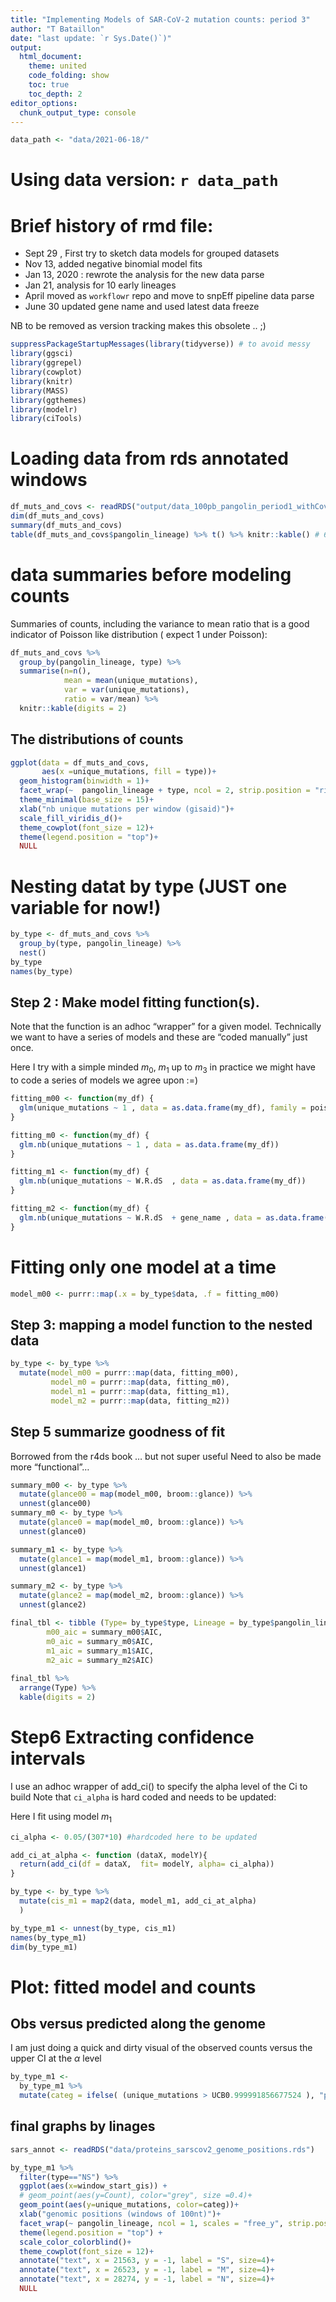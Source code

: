 ```yaml
---
title: "Implementing Models of SAR-CoV-2 mutation counts: period 3"
author: "T Bataillon"
date: "last update: `r Sys.Date()`)"
output:
  html_document:
    theme: united
    code_folding: show
    toc: true
    toc_depth: 2
editor_options: 
  chunk_output_type: console
---
```



```r
data_path <- "data/2021-06-18/"
```

# Using data version: `r data_path`

# Brief history of rmd file: 

* Sept 29 , First try to sketch data models for grouped datasets
* Nov 13, added negative binomial model fits 
* Jan 13, 2020 : rewrote the analysis for the new data parse
* Jan 21, analysis for 10 early lineages 
* April moved as `workflowr` repo and move to snpEff pipeline data parse
* June 30 updated gene name and used latest data freeze

NB to be removed as version tracking makes this obsolete .. ;) 

```r
suppressPackageStartupMessages(library(tidyverse)) # to avoid messy 
library(ggsci)
library(ggrepel)
library(cowplot)
library(knitr)
library(MASS)
library(ggthemes)
library(modelr)
library(ciTools)
```

# Loading data from rds annotated windows  
```r
df_muts_and_covs <- readRDS("output/data_100pb_pangolin_period1_withCovs.rds")
dim(df_muts_and_covs)
summary(df_muts_and_covs)
table(df_muts_and_covs$pangolin_lineage) %>% t() %>% knitr::kable() # 614 windows expected per lineage
```

# data summaries before modeling counts
Summaries of counts, including the variance to mean ratio that is a good indicator of Poisson like distribution ( expect 1 under Poisson):

```r
df_muts_and_covs %>%
  group_by(pangolin_lineage, type) %>%
  summarise(n=n(),
            mean = mean(unique_mutations), 
            var = var(unique_mutations),
            ratio = var/mean) %>%
  knitr::kable(digits = 2)

```

## The distributions of counts 

```r
ggplot(data = df_muts_and_covs,
       aes(x =unique_mutations, fill = type))+
  geom_histogram(binwidth = 1)+
  facet_wrap(~  pangolin_lineage + type, ncol = 2, strip.position = "right")+
  theme_minimal(base_size = 15)+
  xlab("nb unique mutations per window (gisaid)")+
  scale_fill_viridis_d()+
  theme_cowplot(font_size = 12)+
  theme(legend.position = "top")+
  NULL
```

# Nesting datat by type (JUST one variable for now!)

```r

by_type <- df_muts_and_covs %>% 
  group_by(type, pangolin_lineage) %>% 
  nest()
by_type
names(by_type)
```



## Step 2 : Make model fitting function(s).


Note that the function is an adhoc "wrapper" for a given model. Technically we want to have a series of models and these are "coded manually" just once.

Here I try with a simple minded $m_0$, $m_1$ up to $m_3$  in practice we might have to code a series of models we agree upon :=)


```r
fitting_m00 <- function(my_df) {
  glm(unique_mutations ~ 1 , data = as.data.frame(my_df), family = poisson)
}

fitting_m0 <- function(my_df) {
  glm.nb(unique_mutations ~ 1 , data = as.data.frame(my_df))
}

fitting_m1 <- function(my_df) {
  glm.nb(unique_mutations ~ W.R.dS  , data = as.data.frame(my_df))
}

fitting_m2 <- function(my_df) {
  glm.nb(unique_mutations ~ W.R.dS  + gene_name , data = as.data.frame(my_df))
}

```


# Fitting only one model at a time 
```r


model_m00 <- purrr::map(.x = by_type$data, .f = fitting_m00)

```

## Step 3: mapping a model function to the nested data


```r
by_type <- by_type %>% 
  mutate(model_m00 = purrr::map(data, fitting_m00),
         model_m0 = purrr::map(data, fitting_m0),
         model_m1 = purrr::map(data, fitting_m1),
         model_m2 = purrr::map(data, fitting_m2))
```

## Step 5 summarize goodness of fit 

Borrowed from the r4ds book ... but not super useful 
Need to also be made more "functional"...

```r

summary_m00 <- by_type %>% 
  mutate(glance00 = map(model_m00, broom::glance)) %>% 
  unnest(glance00)
summary_m0 <- by_type %>% 
  mutate(glance0 = map(model_m0, broom::glance)) %>% 
  unnest(glance0)

summary_m1 <- by_type %>% 
  mutate(glance1 = map(model_m1, broom::glance)) %>% 
  unnest(glance1)

summary_m2 <- by_type %>% 
  mutate(glance2 = map(model_m2, broom::glance)) %>% 
  unnest(glance2)

final_tbl <- tibble (Type= by_type$type, Lineage = by_type$pangolin_lineage,
        m00_aic = summary_m00$AIC, 
        m0_aic = summary_m0$AIC,
        m1_aic = summary_m1$AIC,
        m2_aic = summary_m2$AIC)
        
final_tbl %>%
  arrange(Type) %>%
  kable(digits = 2)
```

# Step6 Extracting confidence intervals 

I use an adhoc wrapper of add_ci() to specify the alpha level of the Ci to build
Note that `ci_alpha` is hard coded and needs to be updated: 

Here I fit using model $m_1$
```r
ci_alpha <- 0.05/(307*10) #hardcoded here to be updated

add_ci_at_alpha <- function (dataX, modelY){
  return(add_ci(df = dataX,  fit= modelY, alpha= ci_alpha))
}

by_type <- by_type %>%
  mutate(cis_m1 = map2(data, model_m1, add_ci_at_alpha)
  )

by_type_m1 <- unnest(by_type, cis_m1)
names(by_type_m1)
dim(by_type_m1)
```

# Plot:  fitted model and counts  

## Obs versus predicted along the genome
I am just doing a quick and dirty visual of the observed counts versus the upper CI at the $\alpha$ level

```r
by_type_m1 <- 
  by_type_m1 %>%
  mutate(categ = ifelse( (unique_mutations > UCB0.999991856677524 ), "pos. sel", "neutral"))
```

##  final graphs by linages 

```r
sars_annot <- readRDS("data/proteins_sarscov2_genome_positions.rds")
```

```r
by_type_m1 %>%
  filter(type=="NS") %>%
  ggplot(aes(x=window_start_gis)) + 
  # geom_point(aes(y=Count), color="grey", size =0.4)+
  geom_point(aes(y=unique_mutations, color=categ))+
  xlab("genomic positions (windows of 100nt)")+ 
  facet_wrap(~ pangolin_lineage, ncol = 1, scales = "free_y", strip.position = "right")+
  theme(legend.position = "top") + 
  scale_color_colorblind()+
  theme_cowplot(font_size = 12)+
  annotate("text", x = 21563, y = -1, label = "S", size=4)+
  annotate("text", x = 26523, y = -1, label = "M", size=4)+
  annotate("text", x = 28274, y = -1, label = "N", size=4)+
  NULL
```



